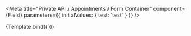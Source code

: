 
<Meta
  title="Private API / Appointments / Form Container"
  component={Field}
  parameters={{
    initialValues: {
      test: 'test'
    }
  }}
/>



<Canvas>
  <Story
    name="Default"
    decorators={[FormikDecorator]}
  >
    {Template.bind({})}
  </Story>
</Canvas>
